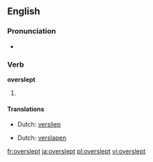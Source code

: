 ==English==

===Pronunciation===
* {{IPA|/ˈovəɻslɛpt/}}

===Verb===
'''overslept'''

# {{past of|oversleep}}

====Translations====
{{trans-top|past tense of oversleep}}
* Dutch: [[versliep]]
{{trans-mid}}
{{trans-bottom}}
{{trans-top|past participle of oversleep}}
* Dutch: [[verslapen]]
{{trans-mid}}
{{trans-bottom}}

[[fr:overslept]]
[[ja:overslept]]
[[pl:overslept]]
[[vi:overslept]]
